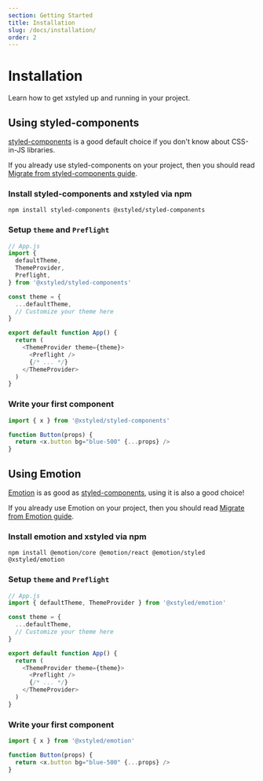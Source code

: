 ```yaml
---
section: Getting Started
title: Installation
slug: /docs/installation/
order: 2
---
```


# Installation

Learn how to get xstyled up and running in your project.

<carbon-ad />

## Using styled-components

[styled-components](https://styled-components.com/) is a good default choice if you don't know about CSS-in-JS libraries.

If you already use styled-components on your project, then you should read [Migrate from styled-components guide](/docs/migrate-from-styled-components/).

### Install styled-components and xstyled via npm

```
npm install styled-components @xstyled/styled-components
```

### Setup `theme` and `Preflight`

```js
// App.js
import {
  defaultTheme,
  ThemeProvider,
  Preflight,
} from '@xstyled/styled-components'

const theme = {
  ...defaultTheme,
  // Customize your theme here
}

export default function App() {
  return (
    <ThemeProvider theme={theme}>
      <Preflight />
      {/* ... */}
    </ThemeProvider>
  )
}
```

### Write your first component

```js
import { x } from '@xstyled/styled-components'

function Button(props) {
  return <x.button bg="blue-500" {...props} />
}
```

## Using Emotion

[Emotion](https://emotion.sh/) is as good as [styled-components](https://styled-components.com/), using it is also a good choice!

If you already use Emotion on your project, then you should read [Migrate from Emotion guide](/docs/migrate-from-emotion/).

### Install emotion and xstyled via npm

```
npm install @emotion/core @emotion/react @emotion/styled @xstyled/emotion
```

### Setup `theme` and `Preflight`

```js
// App.js
import { defaultTheme, ThemeProvider } from '@xstyled/emotion'

const theme = {
  ...defaultTheme,
  // Customize your theme here
}

export default function App() {
  return (
    <ThemeProvider theme={theme}>
      <Preflight />
      {/* ... */}
    </ThemeProvider>
  )
}
```

### Write your first component

```js
import { x } from '@xstyled/emotion'

function Button(props) {
  return <x.button bg="blue-500" {...props} />
}
```
